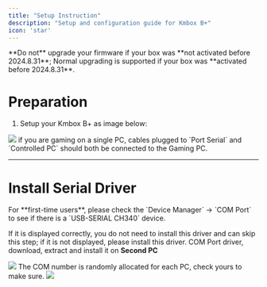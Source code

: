 ```yaml
---
title: "Setup Instruction"
description: "Setup and configuration guide for Kmbox B+"
icon: 'star'
---
```

<Warning>
  **Do not** upgrade your firmware if your box was **not activated before 2024.8.31**;  
  Normal upgrading is supported if your box was **activated before 2024.8.31**.
</Warning>

# Preparation
1. Setup your Kmbox B+ as image below:
<Frame>
      <img src="/en/images/b0.png" />
</Frame>
<Note>
  if you are gaming on a single PC, cables plugged to `Port Serial` and `Controlled PC` should both be connected to the Gaming PC.
</Note>

---

# Install Serial Driver
<Note>
  For **first-time users**, please check the `Device Manager` -> `COM Port` to see if there is a `USB-SERIAL CH340` device. 

If it is displayed correctly, you do not need to install this driver and can skip this step; if it is not displayed, please install this driver.
</Note>
<Card title="Kmbox B+ Serial Driver" icon="download" href="#">COM Port driver, download, extract and install it on **Second PC**</Card>
<Frame>
      <img src="/en/images/b1.png" />
</Frame>
<Note>
  The COM number is randomly allocated for each PC, check yours to make sure.
</Note>
<Frame>
      <img src="/en/images/b2.png" />
</Frame>